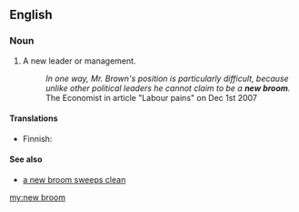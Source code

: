 ==English==

===Noun===
{{en-noun|sg=[[new]] [[broom]]}}

# A new leader or management.
#:''In one way, Mr. Brown's position is particularly difficult, because unlike other political leaders he cannot claim to be a '''new broom'''.'' The Economist in article "Labour pains" on Dec 1st 2007

====Translations====
{{trans-top}}
*Finnish: {{t-|fi|uusi luuta}}
{{trans-bottom}}

====See also====
*[[a new broom sweeps clean]]

[[my:new broom]]